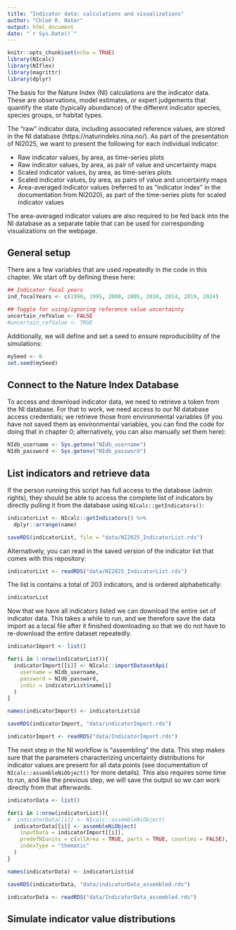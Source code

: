 ```yaml
---
title: "Indicator data: calculations and visualizations"
author: "Chloé R. Nater"
output: html_document
date: "`r Sys.Date()`"
---
```


```r
knitr::opts_chunk$set(echo = TRUE)
library(NIcalc)
library(NIflex)
library(magrittr)
library(dplyr)
```

The basis for the Nature Index (NI) calculations are the indicator data. These are observations, model estimates, or expert judgements that quantify the state (typically abundance) of the different indicator species, species groups, or habitat types. 

The "raw" indicator data, including associated reference values, are stored in the NI database (https://naturindeks.nina.no/). As part of the presentation of NI2025, we want to present the following for each individual indicator: 

- Raw indicator values, by area, as time-series plots
- Raw indicator values, by area, as pair of value and uncertainty maps
- Scaled indicator values, by area, as time-series plots
- Scaled indicator values, by area, as pairs of value and uncertainty maps
- Area-averaged indicator values (referred to as "indicator index" in the documentation from NI2020), as part of the time-series plots for scaled indicator values

The area-averaged indicator values are also required to be fed back into the NI database as a separate table that can be used for corresponding visualizations on the webpage. 

## General setup

There are a few variables that are used repeatedly in the code in this chapter. 
We start off by defining these here: 

```r
## Indicator focal years
ind_focalYears <- c(1990, 1995, 2000, 2005, 2010, 2014, 2019, 2024)

## Toggle for using/ignoring reference value uncertainty
uncertain_refValue <- FALSE
#uncertain_refValue <- TRUE
```

Additionally, we will define and set a seed to ensure reproducibility of the simulations:
```{r}
mySeed <- 0
set.seed(mySeed)
```

## Connect to the Nature Index Database

To access and download indicator data, we need to retrieve a token from the NI database. 
For that to work, we need access to our NI database access credentials; we retrieve those from environmental variables (if you have not saved them as environmental variables, you can find the code for doing that in chapter 0; alternatively, you can also manually set them here):

```r
NIdb_username <- Sys.getenv("NIdb_username")
NIdb_password <- Sys.getenv("NIdb_password")
```

##  List indicators and retrieve data

If the person running this script has full access to the database (admin rights), they should be able to access the complete list of indicators by directly pulling it from the database using `NIcalc::getIndicators()`:

```r
indicatorList <- NIcalc::getIndicators() %>%
  dplyr::arrange(name)

saveRDS(indicatorList, file = "data/NI2025_IndicatorList.rds")
```

Alternatively, you can read in the saved version of the indicator list that comes with this repository: 
```r
indicatorList <- readRDS("data/NI2025_IndicatorList.rds")
```

The list is contains a total of 203 indicators, and is ordered alphabetically:
```r
indicatorList
```

Now that we have all indicators listed we can download the entire set of indicator data. This takes a while to run, and we therefore save the data import as a local file after it finished downloading so that we do not have to re-download the entire dataset repeatedly. 

```r
indicatorImport <- list()

for(i in 1:nrow(indicatorList)){
  indicatorImport[[i]] <- NIcalc::importDatasetApi(
    username = NIdb_username,
    password = NIdb_password,
    indic = indicatorList$name[i]
  )
}

names(indicatorImport) <- indicatorList$id

saveRDS(indicatorImport, "data/indicatorImport.rds")
```
```r
indicatorImport <- readRDS("data/IndicatorImport.rds")
```

The next step in the NI workflow is "assembling" the data. This step makes sure that the parameters characterizing uncertainty distributions for indicator values are present for all data points (see documentation of `NIcalc::assembleNiObject()` for more details). This also requires some time to run, and like the previous step, we will save the output so we can work directly from that afterwards.

```r
indicatorData <- list()

for(i in 1:nrow(indicatorList)){
#  indicatorData[[i]] <- NIcalc::assembleNiObject(
  indicatorData[[i]] <- assembleNiObject(
    inputData = indicatorImport[[i]],
    predefNIunits = c(allArea = TRUE, parts = TRUE, counties = FALSE),
    indexType = "thematic"
  )
}

names(indicatorData) <- indicatorList$id

saveRDS(indicatorData, "data/indicatorData_assembled.rds")
```
```r
indicatorData <- readRDS("data/IndicatorData_assembled.rds")
```

## Simulate indicator value distributions

